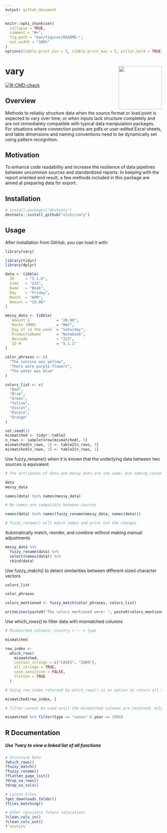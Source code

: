 ```yaml
---
output: github_document
---
```


<!-- README.md is generated from README.Rmd. Please edit that file -->

```r
knitr::opts_chunk$set(
  collapse = TRUE,
  comment = "#>",
  fig.path = "man/figures/README-",
  out.width = "100%"
)
options(tibble.print_min = 5, tibble.print_max = 5, pillar.bold = TRUE)
```

# vary <a href='https://github.com/ulchc/vary'><img src='man/figures/logo.png' align="right" height="139" /></a>
<!-- badges: start -->
[![R-CMD-check](https://github.com/ulchc/vary/actions/workflows/R-CMD-check.yaml/badge.svg)](https://github.com/ulchc/vary/actions/workflows/R-CMD-check.yaml)
<!-- badges: end -->

## Overview
Methods to reliably structure data when the source format or load point is expected to vary over time; or when inputs lack structure completely and are not immediately compatible with typical data manipulation packages. For situations where connection points are pdfs or user-edited Excel sheets, and table dimensions and naming conventions need to be dynamically set using pattern recognition. 

## Motivation
To enhance code readability and increase the resilience of data pipelines between uncommon sources and standardized reports. In keeping with the report oriented end result, a few methods included in this package are aimed at preparing data for export.

## Installation

```r
# install.packages("devtools")
devtools::install_github("ulchc/vary")
```

## Usage

After installation from GitHub, you can load it with:
```r
library(vary)
```

```r
library(tidyr)
library(dplyr)

data <- tibble(
  ID     = "5.1.0",
  Code   = "222",
  Name   = "Book",
  Day    = "Friday",
  Month  = "APR",
  Amount = "19.00"
)

messy_data <- tibble(
  `Amount $`           = "20.00",
  `Month (MMM) `       = "MAY",
  `Day of \n the week` = "Saturday",
  `Product\nName`      = "Notebook",
   Barcode             = "223",
  `ID #`               = "5.1.1"
)

color_phrases <- c(
  "The sunrise was yellow",
  "There were purple flowers",
  "The water was blue"
)

colors_list <- c(
  "Red",
  "Blue",
  "Green",
  "Yellow",
  "Violet",
  "Purple",
  "Orange"
)

set.seed(1)
mismatched <- tidyr::table2
n_rows <- sample(nrow(mismatched), 5)
mismatched[n_rows, 1] <- table2[n_rows, 3]
mismatched[n_rows, 3] <- table2[n_rows, 1]
```

Use fuzzy_rename() when it is known that the underlying data between two sources is equivalent 
```r
# The attributes of data and messy_data are the same, but naming conventions between the sources differ
```

```r
data
messy_data
```

```r
names(data) %in% names(messy_data)

# No names are compatible between sources
```

```r
names(data) %in% names(fuzzy_rename(messy_data, names(data)))

# fuzzy_rename() will match names and print out the changes
```

Automatically match, reorder, and combine without making manual adjustments
```r
messy_data %>%
  fuzzy_rename(data) %>%
  select(names(data)) %>%
  rbind(data)
```

Use fuzzy_match() to detect similarities between different sized character vectors
```r
colors_list
```
```r
color_phrases
```

```r
colors_mentioned <- fuzzy_match(color_phrases, colors_list)
```
```r
writeLines(paste0("The colors mentioned were: ", paste0(colors_mentioned, collapse = ", ")))
```

Use which_rows() to filter data with mismatched columns
```r
# Mismatched columns: country < -- > type
```
```r
mismatched
```

```r
row_index <-
  which_rows(
    mismatched,
    contain_strings = c("CASES", "2000"),
    all_strings = TRUE,
    case_sensitive = FALSE,
    flatten = TRUE
  )
```

```r
# Using row_index returned by which_rows() is an option to return all rows when there is mismatched data
```
```r
mismatched[row_index, ]

```

```r
# filter cannot be used until the mismatched columns are resolved; only 2/3 of the rows would be returned  
```
```r
mismatched %>% filter(type == "cases" & year == 2000)
```

## R Documentation

##### Use ?vary to view a linked list of all functions

```r
# Structure Data
?which_rows()
?fuzzy_match()
?fuzzy_rename()
?flatten_page_list()
?drop_na_rows()
?drop_na_cols()

# Locate Files
?get_downloads_folder()
?files_matching()

# Other (possible future relocation)
?clean_cols_in()
?clean_cols_out()
?`%notin%`
```
